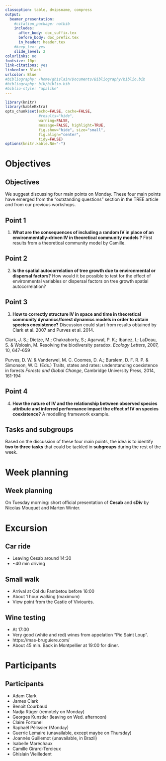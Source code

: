 ```yaml
---
classoption: table, dvipsname, compress
output: 
  beamer_presentation: 
    #citation_package: natbib
    includes:
      after_body: doc_suffix.tex
      before_body: doc_prefix.tex
      in_header: header.tex
    #keep_tex: yes
    slide_level: 2
colorlinks: no
fontsize: 10pt
link-citations: yes
linkcolor: Black
urlcolor: Blue
#bibliography: /home/ghislain/Documents/Bibliography/biblio.bib
#bibliography: bib/biblio.bib
#biblio-style: "apalike"
---
```


```r
library(knitr)
library(kableExtra)
opts_chunk$set(echo=FALSE, cache=FALSE,
               #results="hide", 
               warning=FALSE,
               message=FALSE, highlight=TRUE,
               fig.show="hide", size="small",
               fig.align="center",
               tidy=FALSE)
options(knitr.kable.NA="-")
```

# Objectives

## Objectives

We suggest discussing four main points on Monday. These four main points have emerged
from the “outstanding questions” section in the TREE article and from our previous
workshops.

\vspace{1cm}

\centering \includegraphics[width=0.8\textwidth]{figs/cover-article-TREE}

## Point 1

1. **What are the consequences of including a random IV in place of an environmentally-driven IV in theoretical community models ?** First results from a
theoretical community model by Camille.

\centering \includegraphics[width=\textwidth]{figs/coexistence}

## Point 2

2. **Is the spatial autocorrelation of tree growth due to environmental or dispersal factors?** How would it be possible to test for the effect of environmental variables or
dispersal factors on tree growth spatial autocorrelation?

\centering \includegraphics[width=0.7\textwidth]{figs/spatial-autocorrelation}

## Point 3

3. **How to correctly structure IV in space and time in theoretical community dynamics/forest dynamics models in order to obtain species coexistence?** Discussion
could start from results obtained by Clark et al. 2007 and Purves et al. 2014.

\footnotesize Clark, J. S.; Dietze, M.; Chakraborty, S.; Agarwal, P. K.; Ibanez, I.; LaDeau, S. & Wolosin, M. Resolving the biodiversity paradox. _Ecology Letters_, 2007, 10, 647-659

\footnotesize Purves, D. W. & Vanderwel, M. C. Coomes, D. A.; Burslem, D. F. R. P. & Simonson, W. D. (Eds.) Traits, states and rates: understanding coexistence in forests _Forests and Global Change_, Cambridge University Press, 2014, 161-194

\centering \includegraphics[width=0.5\textwidth]{figs/Clark2007-RITES}

## Point 4

4. **How the nature of IV and the relationship between observed species attribute and inferred performance impact the effect of IV on species coexistence?** A modelling
framework example.

\centering \includegraphics[width=0.8\textwidth]{figs/performance_attribute}

## Tasks and subgroups

Based on the discussion of these four main points, the idea is to identify **two to three tasks** that could be tackled in **subgroups** during the rest of the week.

# Week planning

## Week planning

\begin{center}
\includegraphics[width=\textwidth]{figs/program}
\end{center}

On Tuesday morning: short official presentation of **Cesab** and **sDiv** by Nicolas Mouquet and Marten Winter.

# Excursion

## Car ride

\centering \includegraphics[width=0.8\textwidth]{figs/excursion}

- Leaving Cesab around 14:30
- ~40 min driving

## Small walk

\centering \includegraphics[width=\textwidth]{figs/walk}

- Arrival at Col du Fambetou before 16:00
- About 1 hour walking (maximum)
- View point from the Castle of Viviourès.

## Wine testing

\centering \includegraphics[width=\textwidth]{figs/Mas_Bruguiere}

- At 17:00
- Very good (white and red) wines from appelation "Pic Saint Loup".
- https://mas-bruguiere.com/
- About 45 min. Back in Montpellier at 19:00 for diner.

# Participants

## Participants

\small
- Adam Clark
- James Clark
- Benoît Courbaud
- Nadja Rüger (remotely on Monday)
- Georges Kunstler (leaving on Wed. afternoon)
- Claire Fortunel
- Raphaël Pélissier (Monday)
- Guerric Lemaire (unavailable, except maybe on Thursday)
- Joannès Guillemot (unavailable, in Brazil)
- Isabelle Maréchaux
- Camille Girard-Tercieux
- Ghislain Vieilledent
